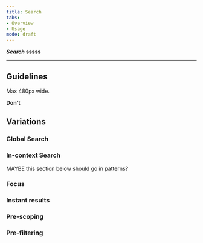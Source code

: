 ```yaml
---
title: Search
tabs: 
- Overview
- Usage
mode: draft
---
```



***Search* sssss**
<!--One to two sentences as an introduction to the component-->

***

## Guidelines
<!--List how to use it, sizes, widths, grid interactions, color allowances -->

Max 480px wide. 


**Don't**
<!--Bullet point list if needed -->


## Variations 
<!--One ### heading per frame in Figma, explaining each component in that frame. One 'content' section per variation if needed -->

<Embed url="" />  


### Global Search

### In-context Search



MAYBE this section below should go in patterns? 

### Focus

### Instant results

### Pre-scoping

### Pre-filtering

